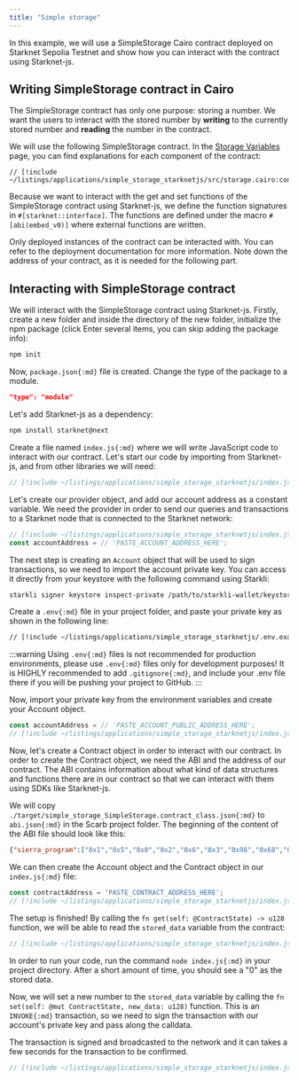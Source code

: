 ```yaml
---
title: "Simple storage"
---
```


In this example, we will use a SimpleStorage Cairo contract deployed on Starknet Sepolia Testnet and show how you can interact with the contract using Starknet-js.

## Writing SimpleStorage contract in Cairo

The SimpleStorage contract has only one purpose: storing a number. We want the users to interact with the stored number by **writing** to the currently stored number and **reading** the number in the contract.

We will use the following SimpleStorage contract. In the [Storage Variables](../basic/variables) page, you can find explanations for each component of the contract:

```cairo
// [!include ~/listings/applications/simple_storage_starknetjs/src/storage.cairo:contract]
```

Because we want to interact with the get and set functions of the SimpleStorage contract using Starknet-js, we define the function signatures in `#[starknet::interface]`. The functions are defined under the macro `#[abi(embed_v0)]` where external functions are written.

Only deployed instances of the contract can be interacted with. You can refer to the deployment documentation for more information. Note down the address of your contract, as it is needed for the following part.

## Interacting with SimpleStorage contract

We will interact with the SimpleStorage contract using Starknet-js. Firstly, create a new folder and inside the directory of the new folder, initialize the npm package (click Enter several items, you can skip adding the package info):

```bash [Terminal]
npm init
```

Now, `package.json{:md}` file is created. Change the type of the package to a module.

```json
"type": "module"
```

Let's add Starknet-js as a dependency:

```bash [Terminal]
npm install starknet@next
```

Create a file named `index.js{:md}` where we will write JavaScript code to interact with our contract. Let's start our code by importing from Starknet-js, and from other libraries we will need:

```js
// [!include ~/listings/applications/simple_storage_starknetjs/index.js:imports]
```

Let's create our provider object, and add our account address as a constant variable. We need the provider in order to send our queries and transactions to a Starknet node that is connected to the Starknet network: 

```js
// [!include ~/listings/applications/simple_storage_starknetjs/index.js:provider]
const accountAddress = // 'PASTE_ACCOUNT_ADDRESS_HERE';
```

The next step is creating an `Account` object that will be used to sign transactions, so we need to import the account private key. You can access it directly from your keystore with the following command using Starkli: 

```bash [Terminal]
starkli signer keystore inspect-private /path/to/starkli-wallet/keystore.json --raw
```

Create a `.env{:md}` file in your project folder, and paste your private key as shown in the following line:

```bash [Terminal]
// [!include ~/listings/applications/simple_storage_starknetjs/.env.example]
```

:::warning
Using `.env{:md}` files is not recommended for production environments, please use `.env{:md}` files only for development purposes! It is HIGHLY recommended to add `.gitignore{:md}`, and include your .env file there if you will be pushing your project to GitHub.
:::

Now, import your private key from the environment variables and create your Account object.
```js
const accountAddress = // 'PASTE_ACCOUNT_PUBLIC_ADDRESS_HERE';
// [!include ~/listings/applications/simple_storage_starknetjs/index.js:account]
```

Now, let's create a Contract object in order to interact with our contract. In order to create the Contract object, we need the ABI and the address of our contract. The ABI contains information about what kind of data structures and functions there are in our contract so that we can interact with them using SDKs like Starknet-js. 

We will copy `./target/simple_storage_SimpleStorage.contract_class.json{:md}` to `abi.json{:md}` in the Scarb project folder. The beginning of the content of the ABI file should look like this: 

```json
{"sierra_program":["0x1","0x5","0x0","0x2","0x6","0x3","0x98","0x68","0x18", //...
```

We can then create the Account object and the Contract object in our `index.js{:md}` file:

```js
const contractAddress = 'PASTE_CONTRACT_ADDRESS_HERE';
// [!include ~/listings/applications/simple_storage_starknetjs/index.js:contract]
```

The setup is finished! By calling the `fn get(self: @ContractState) -> u128` function, we will be able to read the `stored_data` variable from the contract:

```js
// [!include ~/listings/applications/simple_storage_starknetjs/index.js:get]
```

In order to run your code, run the command `node index.js{:md}` in your project directory. After a short amount of time, you should see a "0" as the stored data.

Now, we will set a new number to the `stored_data` variable by calling the `fn set(self: @mut ContractState, new_data: u128)` function. This is an `INVOKE{:md}` transaction, so we need to sign the transaction with our account's private key and pass along the calldata.

The transaction is signed and broadcasted to the network and it can takes a few seconds for the transaction to be confirmed.

```js
// [!include ~/listings/applications/simple_storage_starknetjs/index.js:set]
```
